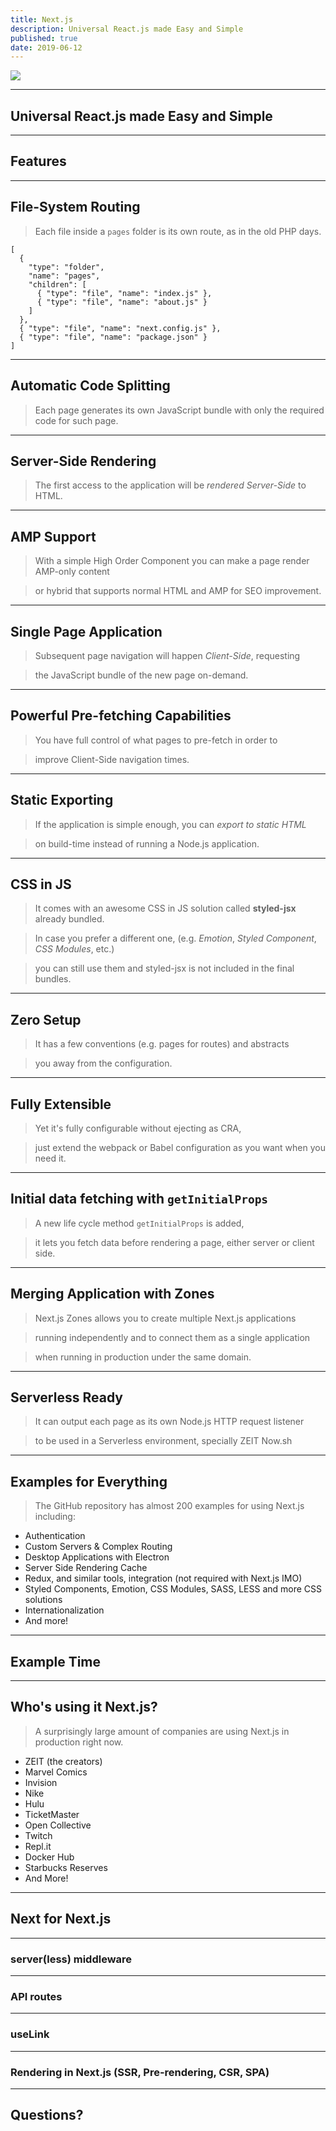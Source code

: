 ```yaml
---
title: Next.js
description: Universal React.js made Easy and Simple
published: true
date: 2019-06-12
---
```


![](/static/slides/nextjs.png)

---

## Universal React.js made Easy and Simple

---

## Features

---

## File-System Routing

> Each file inside a `pages` folder is its own route, as in the old PHP days.

```file-tree
[
  {
    "type": "folder",
    "name": "pages",
    "children": [
      { "type": "file", "name": "index.js" },
      { "type": "file", "name": "about.js" }
    ]
  },
  { "type": "file", "name": "next.config.js" },
  { "type": "file", "name": "package.json" }
]
```

---

## Automatic Code Splitting

> Each page generates its own JavaScript bundle with only the required code for such page.

---

## Server-Side Rendering

> The first access to the application will be _rendered Server-Side_ to HTML.

---

## AMP Support

> With a simple High Order Component you can make a page render AMP-only content

> or hybrid that supports normal HTML and AMP for SEO improvement.

---

## Single Page Application

> Subsequent page navigation will happen _Client-Side_, requesting

> the JavaScript bundle of the new page on-demand.

---

## Powerful Pre-fetching Capabilities

> You have full control of what pages to pre-fetch in order to

> improve Client-Side navigation times.

---

## Static Exporting

> If the application is simple enough, you can _export to static HTML_

> on build-time instead of running a Node.js application.

---

## CSS in JS

> It comes with an awesome CSS in JS solution called **styled-jsx** already bundled.

> In case you prefer a different one, (e.g. _Emotion_, _Styled Component_, _CSS Modules_, etc.)

> you can still use them and styled-jsx is not included in the final bundles.

---

## Zero Setup

> It has a few conventions (e.g. pages for routes) and abstracts

> you away from the configuration.

---

## Fully Extensible

> Yet it's fully configurable without ejecting as CRA,

> just extend the webpack or Babel configuration as you want when you need it.

---

## Initial data fetching with `getInitialProps`

> A new life cycle method `getInitialProps` is added,

> it lets you fetch data before rendering a page, either server or client side.

---

## Merging Application with Zones

> Next.js Zones allows you to create multiple Next.js applications

> running independently and to connect them as a single application

> when running in production under the same domain.

---

## Serverless Ready

> It can output each page as its own Node.js HTTP request listener

> to be used in a Serverless environment, specially ZEIT Now.sh

---

## Examples for Everything

> The GitHub repository has almost 200 examples for using Next.js including:

- Authentication
- Custom Servers & Complex Routing
- Desktop Applications with Electron
- Server Side Rendering Cache
- Redux, and similar tools, integration (not required with Next.js IMO)
- Styled Components, Emotion, CSS Modules, SASS, LESS and more CSS solutions
- Internationalization
- And more!

---

## Example Time

---

## Who's using it Next.js?

> A surprisingly large amount of companies are using Next.js in production right now.

- ZEIT (the creators)
- Marvel Comics
- Invision
- Nike
- Hulu
- TicketMaster
- Open Collective
- Twitch
- Repl.it
- Docker Hub
- Starbucks Reserves
- And More!

---

## Next for Next.js

---

### server(less) middleware

---

### API routes

---

### useLink

---

### Rendering in Next.js (SSR, Pre-rendering, CSR, SPA)

---

## Questions?
